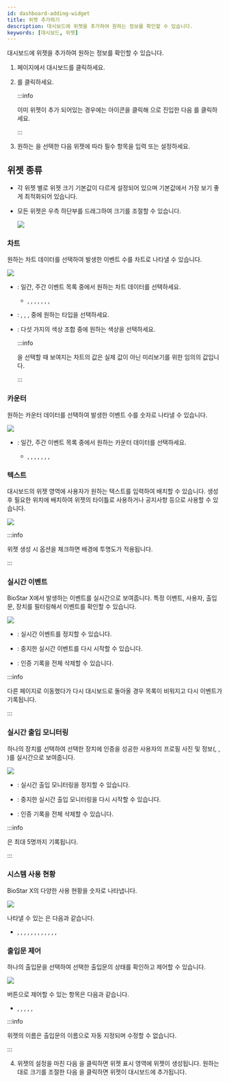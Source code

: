 ```yaml
---
id: dashboard-adding-widget
title: 위젯 추가하기
description: 대시보드에 위젯을 추가하여 원하는 정보를 확인할 수 있습니다.
keywords: [대시보드, 위젯]
---
```


<Cmd>대시보드</Cmd>에 위젯을 추가하여 원하는 정보를 확인할 수 있습니다.

1. <Cmd sid='shell.header.launcher' /> 페이지에서 <Cmd>대시보드</Cmd>를 클릭하세요.

1. <Cmd sid='reportApp.addWidget' product='2' />를 클릭하세요.

    :::info

    이미 위젯이 추가 되어있는 경우에는 <IcSet2 /> 아이콘을 클릭해 <Cmd sid='reportApp.dashboardSettings' product='2' />으로 진입한 다음 <Cmd sid='reportApp.addWidget' product='2' />를 클릭하세요.

    :::

1. 원하는 <Cmd sid='reportApp.widgetTypes' product='2' />을 선택한 다음 위젯에 따라 필수 항목을 입력 또는 설정하세요.

## 위젯 종류

* 각 위젯 별로 위젯 크기 기본값이 다르게 설정되어 있으며 기본값에서 가장 보기 좋게 최적화되어 있습니다.

* 모든 위젯은 우측 하단부를 드래그하여 크기를 조절할 수 있습니다.

    <Image src='/img/biostarx-adjust-win-size.png' caption />

### 차트

원하는 차트 데이터를 선택하여 발생한 이벤트 수를 차트로 나타낼 수 있습니다.

<Image src='/img/common/biostarx-chart.png' caption alone />

* <Cmd sid='reportApp.widgetTypes.chartData' product='2' />: 일간, 주간 이벤트 목록 중에서 원하는 차트 데이터를 선택하세요.

    * <Cmd sid='reportApp.dailyAccessGranted' product='2' />, <Cmd sid='reportApp.dailyAccessDenied' product='2' />, <Cmd sid='reportApp.dailyCommunicationIssue' product='2' />, <Cmd sid='reportApp.dailyAPBViolation' product='2' />, <Cmd sid='reportApp.weeklyAccessGranted' product='2' />, <Cmd sid='reportApp.weeklyAccessDenied' product='2' />, <Cmd sid='reportApp.weeklyCommunicationIssue' product='2' />, <Cmd sid='reportApp.weeklyAPBViolation' product='2' />

* <Cmd sid='reportApp.chartType' product='2' />: <Cmd sid='reportApp.chartTypes.verticalBar' product='2' />, <Cmd sid='reportApp.chartTypes.horizontalBar' product='2' />, <Cmd sid='reportApp.chartTypes.line' product='2' />, <Cmd sid='reportApp.chartTypes.pie' product='2' /> 중에 원하는 타입을 선택하세요.

* <Cmd sid='reportApp.chartColorSchemes' product='2' />: 다섯 가지의 색상 조합 중에 원하는 색상을 선택하세요.

    :::info

    <Cmd sid='reportApp.chartColorSchemes' product='2' />을 선택할 때 보여지는 차트의 값은 실제 값이 아닌 미리보기를 위한 임의의 값입니다.

    :::

### 카운터

원하는 카운터 데이터를 선택하여 발생한 이벤트 수를 숫자로 나타낼 수 있습니다.

<Image src='/img/common/biostarx-counter.png' caption alone />

* <Cmd sid='reportApp.widgetTypes.counterData' product='2' />: 일간, 주간 이벤트 목록 중에서 원하는 카운터 데이터를 선택하세요.

    * <Cmd sid='reportApp.dailyAccessGranted' product='2' />, <Cmd sid='reportApp.dailyAccessDenied' product='2' />, <Cmd sid='reportApp.dailyCommunicationIssue' product='2' />, <Cmd sid='reportApp.dailyAPBViolation' product='2' />, <Cmd sid='reportApp.weeklyAccessGranted' product='2' />, <Cmd sid='reportApp.weeklyAccessDenied' product='2' />, <Cmd sid='reportApp.weeklyCommunicationIssue' product='2' />, <Cmd sid='reportApp.weeklyAPBViolation' product='2' />

### 텍스트

<Cmd>대시보드</Cmd>의 위젯 영역에 사용자가 원하는 텍스트를 입력하여 배치할 수 있습니다. 생성 후 필요한 위치에 배치하여 위젯의 타이틀로 사용하거나 공지사항 등으로 사용할 수 있습니다.

<Image src='/img/common/biostarx-text.png' caption alone />

:::info

<Cmd sid='reportApp.widgetTypes.text' product='2' /> 위젯 생성 시 <Cmd sid='reportApp.widgetTypes.text.removeBackground' product='2' /> 옵션을 체크하면 배경에 투명도가 적용됩니다.

:::

### 실시간 이벤트

BioStar X에서 발생하는 이벤트를 실시간으로 보여줍니다. 특정 이벤트, 사용자, 출입문, 장치를 필터링해서 이벤트를 확인할 수 있습니다.

<Image src='/img/biostarx-real-time-event.png' caption />

* <Cmd sid='reportApp.pause' product='2' />: 실시간 이벤트를 정지할 수 있습니다.

* <Cmd sid='reportApp.play' product='2' />: 중지한 실시간 이벤트를 다시 시작할 수 있습니다.

* <Cmd sid='reportApp.clear' product='2' />: 인증 기록을 전체 삭제할 수 있습니다.

:::info

다른 페이지로 이동했다가 다시 <Cmd>대시보드</Cmd>로 돌아올 경우 목록이 비워지고 다시 이벤트가 기록됩니다.

:::

### 실시간 출입 모니터링

하나의 장치를 선택하여 선택한 장치에 인증을 성공한 사용자의 프로필 사진 및 정보(<Cmd sid='reportApp.user' product='2' />, <Cmd sid='reportApp.date' product='2' />, <Cmd sid='reportApp.device' product='2' />)를 실시간으로 보여줍니다.

<Image src='/img/biostarx-checkpoint.png' caption />

* <Cmd sid='reportApp.pause' product='2' />: 실시간 출입 모니터링을 정지할 수 있습니다.

* <Cmd sid='reportApp.play' product='2' />: 중지한 실시간 출입 모니터링을 다시 시작할 수 있습니다.

* <Cmd sid='reportApp.clear' product='2' />: 인증 기록을 전체 삭제할 수 있습니다.

:::info

<Cmd sid='reportApp.widgetTypes.checkpoint' product='2' />은 최대 5명까지 기록됩니다.

:::

### 시스템 사용 현황

BioStar X의 다양한 사용 현황을 숫자로 나타냅니다.

<Image src='/img/common/biostarx-system-usage.png' caption alone />

나타낼 수 있는 <Cmd sid='reportApp.widgetTypes.systemUsage' product='2' />은 다음과 같습니다.

* <Cmd sid='reportApp.systemUsage.users' product='2' />, <Cmd sid='reportApp.systemUsage.cards' product='2' />, <Cmd sid='reportApp.systemUsage.fingerprint' product='2' />, <Cmd sid='reportApp.systemUsage.visualFace' product='2' />, <Cmd sid='reportApp.systemUsage.face' product='2' />, <Cmd sid='reportApp.systemUsage.qrBarcode' product='2' />, <Cmd sid='reportApp.systemUsage.mobileAccessCard' product='2' />, <Cmd sid='reportApp.systemUsage.devices' product='2' />, <Cmd sid='reportApp.systemUsage.doors' product='2' />, <Cmd sid='reportApp.systemUsage.zones' product='2' />, <Cmd sid='reportApp.systemUsage.accessGroups' product='2' />, <Cmd sid='reportApp.systemUsage.userGroups' product='2' />, <Cmd sid='reportApp.systemUsage.deviceGroups' product='2' />

### 출입문 제어

하나의 출입문을 선택하여 선택한 출입문의 상태를 확인하고 제어할 수 있습니다.

<Image src='/img/biostarx-door-control.png' caption />

<Cmd sid='reportApp.doorControl.actionsBtn' product='2' /> 버튼으로 제어할 수 있는 항목은 다음과 같습니다.

* <Cmd sid='reportApp.doorControl.actions.open' product='2' />, <Cmd sid='reportApp.doorControl.actions.normalize' product='2' />, <Cmd sid='reportApp.doorControl.actions.lock' product='2' />, <Cmd sid='reportApp.doorControl.actions.unlock' product='2' />, <Cmd sid='reportApp.doorControl.actions.clearAlarm' product='2' />, <Cmd sid='reportApp.doorControl.actions.clearAPB' product='2' />

:::info

<Cmd sid='reportApp.widgetTypes.doorControl' product='2' /> 위젯의 이름은 출입문의 이름으로 자동 지정되며 수정할 수 없습니다.

:::

4. 위젯의 설정을 마친 다음 <Cmd sid='reportApp.apply' product='2' />을 클릭하면 위젯 표시 영역에 위젯이 생성됩니다. 원하는대로 크기를 조절한 다음 <Cmd sid='reportApp.apply' product='2' />을 클릭하면 위젯이 <Cmd>대시보드</Cmd>에 추가됩니다.